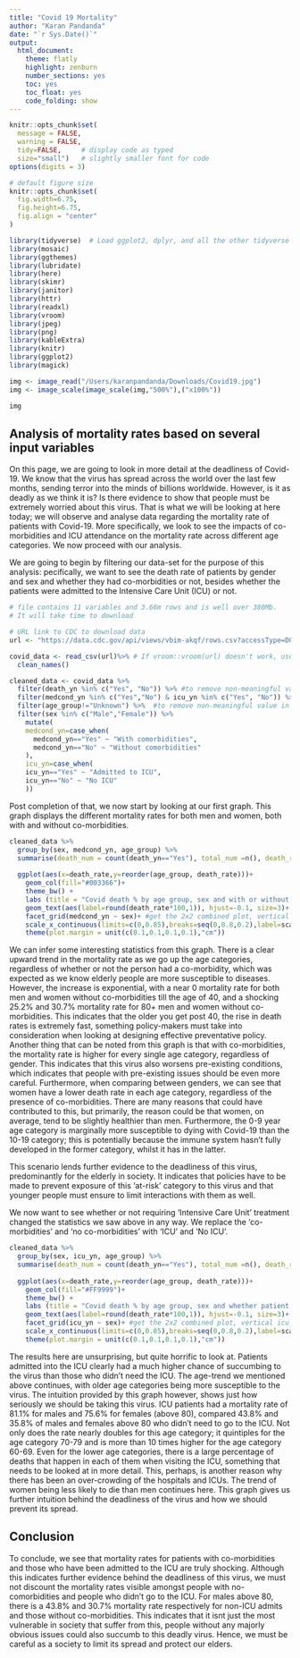 ```yaml
---
title: "Covid 19 Mortality"
author: "Karan Pandanda"
date: "`r Sys.Date()`"
output:
  html_document:
    theme: flatly
    highlight: zenburn
    number_sections: yes
    toc: yes
    toc_float: yes
    code_folding: show
---
```



```r
knitr::opts_chunk$set(
  message = FALSE, 
  warning = FALSE, 
  tidy=FALSE,     # display code as typed
  size="small")   # slightly smaller font for code
options(digits = 3)

# default figure size
knitr::opts_chunk$set(
  fig.width=6.75, 
  fig.height=6.75,
  fig.align = "center"
)
```


```r
library(tidyverse)  # Load ggplot2, dplyr, and all the other tidyverse packages
library(mosaic)
library(ggthemes)
library(lubridate)
library(here)
library(skimr)
library(janitor)
library(httr)
library(readxl)
library(vroom)
library(jpeg)
library(png)
library(kableExtra)
library(knitr)  
library(ggplot2)  
library(magick)
```

```r
img <- image_read("/Users/karanpandanda/Downloads/Covid19.jpg")
img <- image_scale(image_scale(img,"500%"),("x100%"))
```

```r
img
```

## Analysis of mortality rates based on several input variables  

On this page, we are going to look in more detail at the deadliness of Covid-19. We know that the virus has spread across the world over the last few months, sending terror into the minds of billions worldwide. However, is it as deadly as we think it is? Is there evidence to show that people must be extremely worried about this virus. That is what we will be looking at here today; we will observe and analyse data regarding the mortality rate of patients with Covid-19. More specifically, we look to see the impacts of co-morbidities and ICU attendance on the mortality rate across different age categories. We now proceed with our analysis.

We are going to begin by filtering our data-set for the purpose of this analysis: pecifically, we want to see the death rate of patients by gender and sex and whether they had co-morbidities or not, besides whether the patients were admitted to the Intensive Care Unit (ICU) or not.

```r
# file contains 11 variables and 3.66m rows and is well over 380Mb. 
# It will take time to download

# URL link to CDC to download data
url <- "https://data.cdc.gov/api/views/vbim-akqf/rows.csv?accessType=DOWNLOAD"

covid_data <- read_csv(url)%>% # If vroom::vroom(url) doesn't work, use read_csv(url)
  clean_names()

cleaned_data <- covid_data %>% 
  filter(death_yn %in% c("Yes", "No")) %>% #to remove non-meaningful value in death_yn.
  filter(medcond_yn %in% c("Yes","No") & icu_yn %in% c("Yes", "No")) %>% #to remove non-meaningful value in medcond_yn and icu_yn.
  filter(age_group!="Unknown") %>%  #to remove non-meaningful value in age_group.
  filter(sex %in% c("Male","Female")) %>% 
    mutate(
    medcond_yn=case_when(
      medcond_yn=="Yes" ~ "With comorbidities",
      medcond_yn=="No" ~ "Without comorbidities"
    ),
    icu_yn=case_when(
    icu_yn=="Yes" ~ "Admitted to ICU",
    icu_yn=="No" ~ "No ICU"
    ))
```

Post completion of that, we now start by looking at our first graph. This graph displays the different mortality rates for both men and women, both with and without co-morbidities.

```r
cleaned_data %>% 
  group_by(sex, medcond_yn, age_group) %>% 
  summarise(death_num = count(death_yn=="Yes"), total_num =n(), death_rate = death_num/n()) %>% 
  
  ggplot(aes(x=death_rate,y=reorder(age_group, death_rate)))+
    geom_col(fill="#003366")+
    theme_bw() +
    labs (title = "Covid death % by age group, sex and with or without co-morbidities", x="", y="") +
    geom_text(aes(label=round(death_rate*100,1)), hjust=-0.1, size=3)+ #ajust size, position, and decimal for barlabels.
    facet_grid(medcond_yn ~ sex)+ #get the 2x2 combined plot, vertical medcond_yn and horizontal sex.
    scale_x_continuous(limits=c(0,0.85),breaks=seq(0,0.8,0.2),label=scales::percent)+ #make all labels in the plot and  axis label percent.
    theme(plot.margin = unit(c(0.1,0.1,0.1,0.1),"cm"))
```

We can infer some interesting statistics from this graph. There is a clear upward trend in the mortality rate as we go up the age categories, regardless of whether or not the person had a co-morbidity, which was expected as we know elderly people are more susceptible to diseases. However, the increase is exponential, with a near 0 mortality rate for both men and women without co-morbidities till the age of 40, and a shocking 25.2% and 30.7% mortality rate for 80+ men and women without co-morbidities. This indicates that the older you get post 40, the rise in death rates is extremely fast, something policy-makers must take into consideration when looking at designing effective preventative policy. Another thing that can be noted from this graph is that with co-morbidities, the mortality rate is higher for every single age category, regardless of gender. This indicates that this virus also worsens pre-existing conditions, which indicates that people with pre-existing issues should be even more careful. Furthermore, when comparing between genders, we can see that women have a lower death rate in each age category, regardless of the presence of co-morbidities. There are many reasons that could have contributed to this, but primarily, the reason could be that women, on average, tend to be slightly healthier than men. Furthermore, the 0-9 year age category is marginally more susceptible to dying with Covid-19 than the 10-19 category; this is potentially because the immune system hasn't fully developed in the former category, whilst it has in the latter. 

This scenario lends further evidence to the deadliness of this virus, predominantly for the elderly in society. It indicates that policies have to be made to prevent exposure of this 'at-risk' category to this virus and that younger people must ensure to limit interactions with them as well. 

We now want to see whether or not requiring 'Intensive Care Unit' treatment changed the statistics we saw above in any way. We replace the 'co-morbidities' and 'no co-morbidities' with 'ICU' and 'No ICU'. 
```r
cleaned_data %>% 
  group_by(sex, icu_yn, age_group) %>% 
  summarise(death_num = count(death_yn=="Yes"), total_num =n(), death_rate = death_num/n()) %>% 
  
  ggplot(aes(x=death_rate,y=reorder(age_group, death_rate)))+
    geom_col(fill="#FF9999")+
    theme_bw() +
    labs (title = "Covid death % by age group, sex and whether patient was admitted to ICU", x="", y="") +
    geom_text(aes(label=round(death_rate*100,1)), hjust=-0.1, size=3)+
    facet_grid(icu_yn ~ sex)+ #get the 2x2 combined plot, vertical icu_yn and horizontal sex.
    scale_x_continuous(limits=c(0,0.85),breaks=seq(0,0.8,0.2),label=scales::percent)+
    theme(plot.margin = unit(c(0.1,0.1,0.1,0.1),"cm"))
```
The results here are unsurprising, but quite horrific to look at. Patients admitted into the ICU clearly had a much higher chance of succumbing to the virus than those who didn't need the ICU. The age-trend we mentioned above continues, with older age categories being more susceptible to the virus. The intuition provided by this graph however, shows just how seriously we should be taking this virus. ICU patients had a mortality rate of 81.1% for males and 75.6% for females (above 80), compared 43.8% and 35.8% of males and females above 80 who didn't need to go to the ICU. Not only does the rate nearly doubles for this age category; it quintiples for the age category 70-79 and is more than 10 times higher for the age category 60-69. Even for the lower age categories, there is a large percentage of deaths that happen in each of them when visiting the ICU, something that needs to be looked at in more detail. This, perhaps, is another reason why there has been an over-crowding of the hospitals and ICUs. The trend of women being less likely to die than men continues here. This graph gives us further intuition behind the deadliness of the virus and how we should prevent its spread. 


## Conclusion

To conclude, we see that mortality rates for patients with co-morbidities and those who have been admitted to the ICU are truly shocking. Although this indicates further evidence behind the deadliness of this virus, we must not discount the mortality rates visible amongst people with no-comorbidities and people who didn't go to the ICU. For males above 80, there is a 43.8% and 30.7% mortality rate respectively for non-ICU admits and those without co-morbidities. This indicates that it isnt just the most vulnerable in society that suffer from this, people without any majorly obvious issues could also succumb to this deadly virus. Hence, we must be careful as a society to limit its spread and protect our elders. 

